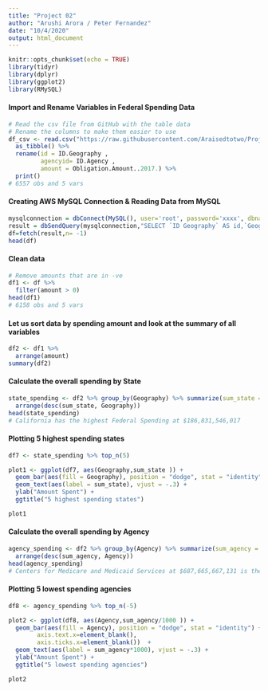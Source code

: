 ```yaml
---
title: "Project 02"
author: "Arushi Arora / Peter Fernandez"
date: "10/4/2020"
output: html_document
---
```


```r
knitr::opts_chunk$set(echo = TRUE)
library(tidyr)
library(dplyr)
library(ggplot2)
library(RMySQL)
```


#### Import and Rename Variables in Federal Spending Data

```r
# Read the csv file from GitHub with the table data
# Rename the columns to make them easier to use
df_csv <- read.csv("https://raw.githubusercontent.com/Araisedtotwo/Project02/main/DataUSACart.csv", header = TRUE) %>%
  as_tibble() %>%
  rename(id = ID.Geography , 
         agencyid= ID.Agency ,
         amount = Obligation.Amount..2017.) %>%
  print()
# 6557 obs and 5 vars
```

#### Creating AWS MySQL Connection & Reading Data from MySQL
```r
mysqlconnection = dbConnect(MySQL(), user='root', password='xxxx', dbname ='federal_spending',host='aws-movie-rating.cc7r4c0owv8u.us-east-1.rds.amazonaws.com')
result = dbSendQuery(mysqlconnection,"SELECT `ID Geography` AS id,`Geography`,`ID Agency`AS agencyid ,`Agency`,`Obligation Amount (2017)` AS amount FROM federal_spending.fedspend")
df=fetch(result,n= -1)
head(df)
```


#### Clean data

```r
# Remove amounts that are in -ve
df1 <- df %>%
  filter(amount > 0)
head(df1)
# 6158 obs and 5 vars
```

#### Let us sort data by spending amount and look at the summary of all variables
```r
df2 <- df1 %>%
  arrange(amount)
summary(df2)
```

#### Calculate the overall spending by State 

```r
state_spending <- df2 %>% group_by(Geography) %>% summarize(sum_state = sum(amount)) %>%
  arrange(desc(sum_state, Geography))
head(state_spending)
# California has the highest Federal Spending at $186,831,546,017

```

#### Plotting 5 highest spending states
```r
df7 <- state_spending %>% top_n(5) 

plot1 <- ggplot(df7, aes(Geography,sum_state )) + 
  geom_bar(aes(fill = Geography), position = "dodge", stat = "identity") + 
  geom_text(aes(label = sum_state), vjust = -.3) +
  ylab("Amount Spent") +
  ggtitle("5 highest spending states")

plot1
```


#### Calculate the overall spending by Agency 

```r
agency_spending <- df2 %>% group_by(Agency) %>% summarize(sum_agency = sum(amount)) %>%
  arrange(desc(sum_agency, Agency))
head(agency_spending)
# Centers for Medicare and Medicaid Services at $687,665,667,131 is the highest spending agency
```

#### Plotting 5 lowest spending agencies
```r
df8 <- agency_spending %>% top_n(-5) 

plot2 <- ggplot(df8, aes(Agency,sum_agency/1000 )) + 
  geom_bar(aes(fill = Agency), position = "dodge", stat = "identity") + theme(axis.title.x=element_blank(),
        axis.text.x=element_blank(),
        axis.ticks.x=element_blank())  +
  geom_text(aes(label = sum_agency*1000), vjust = -.3) +
  ylab("Amount Spent") +
  ggtitle("5 lowest spending agencies")

plot2
```

